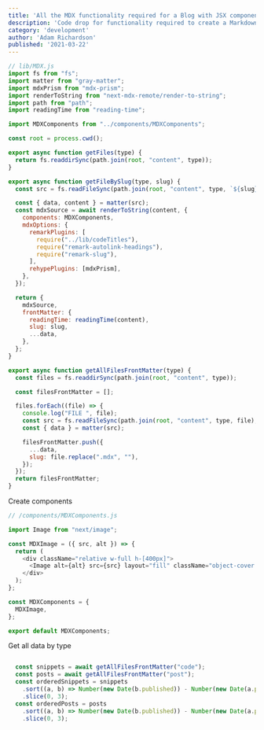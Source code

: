 ```yaml
---
title: 'All the MDX functionality required for a Blog with JSX components.'
description: 'Code drop for functionality required to create a Markdown Blog with JSX components.'
category: 'development'
author: 'Adam Richardson'
published: '2021-03-22'
---
```


```js
// lib/MDX.js
import fs from "fs";
import matter from "gray-matter";
import mdxPrism from "mdx-prism";
import renderToString from "next-mdx-remote/render-to-string";
import path from "path";
import readingTime from "reading-time";

import MDXComponents from "../components/MDXComponents";

const root = process.cwd();

export async function getFiles(type) {
  return fs.readdirSync(path.join(root, "content", type));
}

export async function getFileBySlug(type, slug) {
  const src = fs.readFileSync(path.join(root, "content", type, `${slug}.mdx`), "utf8");

  const { data, content } = matter(src);
  const mdxSource = await renderToString(content, {
    components: MDXComponents,
    mdxOptions: {
      remarkPlugins: [
        require("../lib/codeTitles"),
        require("remark-autolink-headings"),
        require("remark-slug"),
      ],
      rehypePlugins: [mdxPrism],
    },
  });

  return {
    mdxSource,
    frontMatter: {
      readingTime: readingTime(content),
      slug: slug,
      ...data,
    },
  };
}

export async function getAllFilesFrontMatter(type) {
  const files = fs.readdirSync(path.join(root, "content", type));

  const filesFrontMatter = [];

  files.forEach((file) => {
    console.log("FILE ", file);
    const src = fs.readFileSync(path.join(root, "content", type, file), "utf8");
    const { data } = matter(src);

    filesFrontMatter.push({
      ...data,
      slug: file.replace(".mdx", ""),
    });
  });
  return filesFrontMatter;
}

```

Create components

```js
// /components/MDXComponents.js

import Image from "next/image";

const MDXImage = ({ src, alt }) => {
  return (
    <div className="relative w-full h-[400px]">
      <Image alt={alt} src={src} layout="fill" className="object-cover object-center" />
    </div>
  );
};

const MDXComponents = {
  MDXImage,
};

export default MDXComponents;
```

Get all data by type

```js

  const snippets = await getAllFilesFrontMatter("code");
  const posts = await getAllFilesFrontMatter("post");
  const orderedSnippets = snippets
    .sort((a, b) => Number(new Date(b.published)) - Number(new Date(a.published)))
    .slice(0, 3);
  const orderedPosts = posts
    .sort((a, b) => Number(new Date(b.published)) - Number(new Date(a.published)))
    .slice(0, 3);
```

